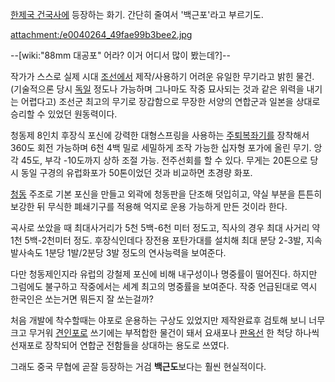 [[한제국 건국사]]에 등장하는 화기. 간단히 줄여서 '백근포'라고 부르기도.

attachment:/e0040264_49fae99b3bee2.jpg

--[wiki:"88mm 대공포" 어라? 이거 어디서 많이 봤는데?]--

작가가 스스로 실제 시대 [[조선]]에서 제작/사용하기 어려운 유일한 무기라고 밝힌 물건.(기술적으론 당시 [[독일]] 정도나 가능하며 그나마도 작중 묘사되는 것과 같은 위력을 내기는 어렵다고) 조선군 최고의 무기로 장갑함으로 무장한 서양의 연합군과 일본을 상대로 승리할 수 있었던 원동력이다.

청동제 8인치 후장식 포신에 강력한 대형스프링을 사용하는 [[주퇴복좌기]]를 장착해서 360도 회전 가능하며 6천 4백 밀로 세밀하게 조작 가능한 십자형 포가에 올린 무기. 앙각 45도, 부각 -10도까지 상하 조절 가능. 전주선회를 할 수 있다. 무게는 20톤으로 당시 동일 구경의 유럽화포가 50톤이었던 것과 비교하면 초경량 화포.

[[청동]] 주조로 기본 포신을 만들고 외곽에 청동판을 단조해 덧입히고, 약실 부분을 튼튼히 보강한 뒤 무식한 폐쇄기구를 적용해 억지로 운용 가능하게 만든 것이라 한다.

곡사로 쏘았을 때 최대사거리가 5천 5백-6천 미터 정도고, 직사의 경우 최대 사거리 약 1천 5백-2천미터 정도. 후장식인데다 장전용 포탄가대를 설치해 최대 분당 2-3발, 지속발사속도 1분당 1발/2분당 3발 정도의 연사능력을 보여준다.

다만 청동제인지라 유럽의 강철제 포신에 비해 내구성이나 명중률이 떨어진다. 하지만 그럼에도 불구하고 작중에서는 세계 최고의 명중률을 보여준다. 작중 언급된대로 역시 한국인은 쏘는거면 뭐든지 잘 쏘는걸까?

처음 개발에 착수할때는 야포로 운용하는 구상도 있었지만 제작완료후 검토해 보니 너무 크고 무거워 [[견인포]]로 쓰기에는 부적합한 물건이 돼서 요새포나 [[판옥선]] 한 척당 하나씩 선재포로 장착되어 연합군 전함들을 상대하는 용도로 쓰였다.

그래도 중국 무협에 곧잘 등장하는 거검 '''백근도'''보다는 훨씬 현실적이다. 

